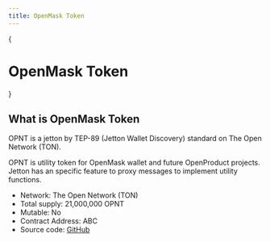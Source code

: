 ```yaml
---
title: OpenMask Token
---
```


{<h1 className="text-center font-extrabold md:text-5xl mt-8 mb-12">OpenMask Token</h1>}

## What is OpenMask Token

OPNT is a jetton by TEP-89 (Jetton Wallet Discovery) standard on The Open Network (TON).

OPNT is utility token for OpenMask wallet and future OpenProduct projects. Jetton has an specific feature
to proxy messages to implement utility functions.

- Network: The Open Network (TON)
- Total supply: 21,000,000 OPNT
- Mutable: No
- Contract Address: ABC
- Source code: [GitHub](https://github.com/OpenProduct/openmask-token)
